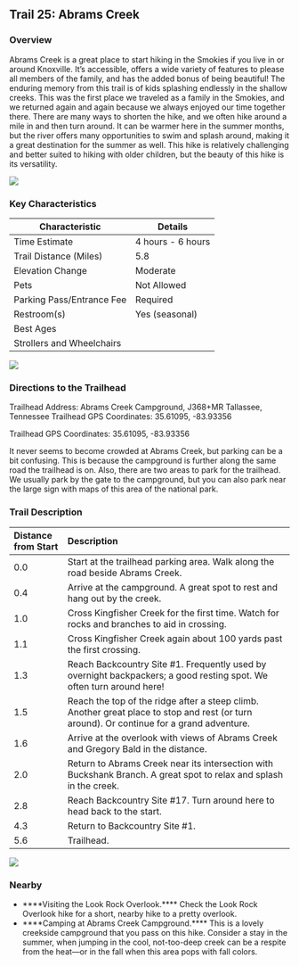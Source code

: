 ## Trail 25: Abrams Creek

### Overview

Abrams Creek is a great place to start hiking in the Smokies if you live in or around Knoxville. It's accessible, offers a wide variety of features to please all members of the family, and has the added bonus of being beautiful! The enduring memory from this trail is of kids splashing endlessly in the shallow creeks. This was the first place we traveled as a family in the Smokies, and we returned again and again because we always enjoyed our time together there. There are many ways to shorten the hike, and we often hike around a mile in and then turn around. It can be warmer here in the summer months, but the river offers many opportunities to swim and splash around, making it a great destination for the summer as well. This hike is relatively challenging and better suited to hiking with older children, but the beauty of this hike is its versatility.

![](img/trail-25-figure-01.jpg)

### Key Characteristics

| **Characteristic**     | **Details**         |
|-------------------------|---------------------|
| Time Estimate          | 4 hours - 6 hours           |
| Trail Distance (Miles) | 5.8                 |
| Elevation Change       | Moderate          |
| Pets                   | Not Allowed         |
| Parking Pass/Entrance Fee | Required         |
| Restroom(s)            | Yes (seasonal)      |
| Best Ages              |                     |
| Strollers and Wheelchairs |                             |

![](maps/trail-25-map.jpeg)

### Directions to the Trailhead

Trailhead Address: Abrams Creek Campground, J368+MR Tallassee, Tennessee Trailhead GPS Coordinates: 35.61095, -83.93356

Trailhead GPS Coordinates: 35.61095, -83.93356

It never seems to become crowded at Abrams Creek, but parking can be a bit confusing. This is because the campground is further along the same road the trailhead is on. Also, there are two areas to park for the trailhead. We usually park by the gate to the campground, but you can also park near the large sign with maps of this area of the national park.

### Trail Description

| Distance from Start | Description                                                                                                                               |
|:------------|:------------------------------------------------------|
| 0.0                 | Start at the trailhead parking area. Walk along the road beside Abrams Creek.                                                             |
| 0.4                 | Arrive at the campground. A great spot to rest and hang out by the creek.                                                                 |
| 1.0                 | Cross Kingfisher Creek for the first time. Watch for rocks and branches to aid in crossing.                                               |
| 1.1                 | Cross Kingfisher Creek again about 100 yards past the first crossing.                                                                     |
| 1.3                 | Reach Backcountry Site #1. Frequently used by overnight backpackers; a good resting spot. We often turn around here!                      |
| 1.5                 | Reach the top of the ridge after a steep climb. Another great place to stop and rest (or turn around). Or continue for a grand adventure. |
| 1.6                 | Arrive at the overlook with views of Abrams Creek and Gregory Bald in the distance.                                                       |
| 2.0                 | Return to Abrams Creek near its intersection with Buckshank Branch. A great spot to relax and splash in the creek.                        |
| 2.8                 | Reach Backcountry Site #17. Turn around here to head back to the start.                                                                   |
| 4.3                 | Return to Backcountry Site #1.                                                                                                            |
| 5.6                 | Trailhead.                                                                                                                                |

![](img/trail-25-figure-02.jpg)

### Nearby

-   ****Visiting the Look Rock Overlook.**** Check the Look Rock Overlook hike for a short, nearby hike to a pretty overlook.
-   ****Camping at Abrams Creek Campground.**** This is a lovely creekside campground that you pass on this hike. Consider a stay in the summer, when jumping in the cool, not-too-deep creek can be a respite from the heat---or in the fall when this area pops with fall colors.
